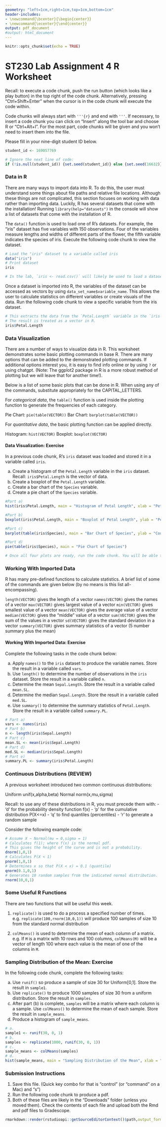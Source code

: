 ---
geometry: "left=1cm,right=1cm,top=1cm,bottom=1cm"
header-includes:
- \newcommand{\bcenter}{\begin{center}}
- \newcommand{\ecenter}{\end{center}}
output: pdf_document
#output: html_document
---

```{r setup0, echo=FALSE}
knitr::opts_chunk$set(echo = TRUE)
```

\bcenter
# ST230 Lab Assignment 4 R Worksheet
\ecenter

Recall: to execute a code chunk, push the run button (which looks like a play button) in the top right of the code chunk. Alternatively, pressing "Ctrl+Shift+Enter" when the cursor is in the code chunk will execute the code within.

Code chunks will always start with `'''{r}` and end with `'''`.  If necessary, to insert a code chunk you can click on "Insert" along the tool bar and choose R or "Ctrl+Alt+I".  For the most part, code chunks will be given and you won't need to insert them into the file.

Please fill in your nine-digit student ID below.

```{r}
student_id <- 169057769

# Ignore the next line of code:
if (!is.null(student_id)) {set.seed(student_id)} else {set.seed(16632)}
```

### Data in R

There are many ways to import data into R. To do this, the user must understand some things about file paths and relative file locations. Although these things are not complicated, this section focuses on working with data rather than importing data. Luckily, R has several datasets that come with the installation! Running `library(help="datasets")` in the console will show a list of datasets that come with the installation of R.

The `data()` function is used to load one of R's datasets. For example, the "iris" dataset has five variables with 150 observations. Four of the variables measure lengths and widths of different parts of the flower, the fifth variable indicates the species of iris. Execute the following code chunk to view the dataset.

```{r, iris.data.load,purl=FALSE,eval=FALSE}
# Load the "iris" dataset to a variable called iris
data("iris")
# Print dataset
iris

# In the lab, `iris <- read.csv()` will likely be used to load a dataset in place of data()

```

Once a dataset is imported into R, the variables of the dataset can be accessed as vectors by using `data_set_name$variable_name`. This allows the user to calculate statistics on different variables or create visuals of the data. Run the following code chunk to view a specific variable from the iris dataset.

```{r, iris.data.var,purl=FALSE,eval=FALSE}
# This extracts the data from the `Petal.Length` variable in the `iris` dataset. 
# The result is treated as a vector in R. 
iris$Petal.Length
```

### Data Visualization

There are a number of ways to visualize data in R. This worksheet demonstrates some basic plotting commands in base R. There are many options that can be added to the demonstrated plotting commands. If additional options interest you, it is easy to find info online or by using `?` or using chatgpt. (Note: The ggplot2 package in R is a more robust method of plotting but we will leave that for another time!).

Below is a list of some basic plots that can be done in R. When using any of the commands, substitute appropriately for the CAPITAL_LETTERS.

For *categorical data*, the `table()` function is used inside the plotting function to generate the frequencies of each category.

  Pie Chart:          `pie(table(VECTOR))`
  Bar Chart:          `barplot(table(VECTOR))`

For *quantitative data*, the basic plotting function can be applied directly.

  Histogram:          `hist(VECTOR)`
  Boxplot:            `boxplot(VECTOR)`

#### Data Visualization: Exercise

In a previous code chunk, R's `iris` dataset was loaded and stored it in a variable called `iris`.

 a) Create a histogram of the `Petal.Length` variable in the `iris` dataset. Recall: `iris$Petal.Length` is the vector of data.
 b) Create a boxplot of the `Petal.Length` variable.
 c) Create a bar chart of the `Species` variable.
 d) Create a pie chart of the `Species` variable.

```{r, data.viz}
#Part a)
hist(iris$Petal.Length, main = "Histogram of Petal Length", xlab = "Petal Length")

#Part b)
boxplot(iris$Petal.Length, main = "Boxplot of Petal Length", ylab = "Petal Length")

#Part c)
barplot(table(iris$Species), main = "Bar Chart of Species", ylab = "Count")

#Part d)
pie(table(iris$Species), main = "Pie Chart of Species")

# Once all four plots are ready, run the code chunk. You will be able to flip through the different plots by clicking on their specific icons below.

```


### Working With Imported Data

R has many pre-defined functions to calculate statistics.  A brief list of some of the commands are given below (by no means is this list all-encompassing).

  `length(VECTOR)`    gives the length of a vector
  `names(VECTOR)`     gives the names of a vector
  `max(VECTOR)`       gives largest value of a vector
  `min(VECTOR)`       gives smallest value of a vector
  `mean(VECTOR)`      gives the average value of a vector
  `median(VECTOR)`    gives the "middle" value of a vector
  `sum(VECTOR)`       gives the sum of the values in a vector
  `sd(VECTOR)`        gives the standard deviation in a vector
  `summary(VECTOR)`   gives summary statistics of a vector (5 number summary plus the mean)
 
#### Working With Imported Data: Exercise

Complete the following tasks in the code chunk below:

 a) Apply `names()` to the `iris` dataset to produce the variable names. Store the result in a variable called `vars`.
 b) Use `length()` to determine the number of observations in the `iris` dataset. Store the result in a variable called `n`.
 c) Determine the mean `Sepal.Length`. Store the result in a variable called `mean.SL`.
 d) Determine the median `Sepal.Length`. Store the result in a variable called `med.SL`.
 e) Use `summary()` to determine the summary statistics of `Petal.Length`. Store the result in a variable called `summary.PL`.

```{r, data.stats}
# Part a)
vars <- names(iris)
# Part b)
n <- length(iris$Sepal.Length)
# Part c)
mean.SL <- mean(iris$Sepal.Length)
# Part d)
med.SL <- median(iris$Sepal.Length)
# Part e)
summary.PL <- summary(iris$Petal.Length)

```


### Continuous Distributions (REVIEW)

A previous worksheet introduced two common continuous distributions:

Uniform                       unif(x,alpha,beta)
Normal                        norm(x,mu,sigma)

Recall: to use any of these distributions in R, you must precede them with:
 - 'd' for the probability density function f(x) 
 - 'p' for the cumulative distribution P(X<=x)
 - 'q' to find quantiles (percentiles)
 - 'r' to generate a random sample

Consider the following example code:

```{r}
# Assume X ~ Normal(mu = 0,sigma = 1)
# Calculates f(1); where f(x) is the normal pdf. 
# This gives the height of the curve and is not a probability. 
dnorm(1,0,1)
# Calculates P(X < 1) 
pnorm(1,0,1)
# Determines x so that P(X < x) = 0.1 (quantile)
qnorm(0.1,0,1)
# Generates 10 random samples from the indicated normal distribution.
rnorm(10,0,1)
```

### Some Useful R Functions

There are two functions that will be useful this week. 

  1. `replicate()` is used to do a process a specified number of times. 
      e.g. `replicate(100,rnorm(10,0,1))` will produce 100 samples of size 10 from the standard normal distribution
  
  2. `colMeans()` is used to determine the mean of each column of a matrix.
      e.g. If `M` is a matrix with 10 rows and 100 columns, `colMeans(M)` will be a vector of length 100 where each value is the mean of one of the columns in `M`.

### Sampling Distribution of the Mean: Exercise 

In the following code chunk, complete the following tasks:

 a. Use `runif()` so produce a sample of size 30 for Uniform[0,1]. Store the result in `sample1`.
 b. Use `replicate()` to produce 1000 samples of size 30 from a uniform distribution. Store the result in `samples`.
 c. After part (b) is complete, `samples` will be a matrix where each column is a sample. Use `colMeans()` to determine the mean of each sample. Store the result in `sample_means`.
 d. Produce a histogram of `sample_means`.

```{r, unif.sample}
# a. 
sample1 <- runif(30, 0, 1)
# b. 
samples <- replicate(1000, runif(30, 0, 1))
# c. 
sample_means <- colMeans(samples)
# d. 
hist(sample_means, main = "Sampling Distribution of the Mean", xlab = "Sample Mean")
```

### Submission Instructions

1. Save this file. (Quick key combo for that is "control" (or "command" on a Mac) and "s")
2. Run the following code chunk to produce a pdf.
3. Both of these files are likely in the "Downloads" folder (unless you moved them). Check the contents of each file and upload both the Rmd and pdf files to Gradescope.

``` {r, echo=FALSE ,eval=FALSE}
rmarkdown::render(rstudioapi::getSourceEditorContext()$path,output_format = "pdf_document")
```
